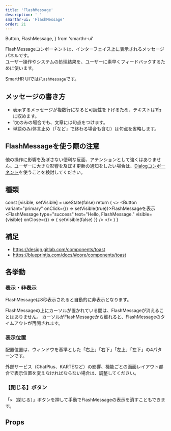 ```yaml
---
title: 'FlashMessage'
description: ' '
smarthr-ui: 'FlashMessage'
order: 21
---
```


  Button,
  FlashMessage,
} from 'smarthr-ui'

FlashMessageコンポーネントは、インターフェイス上に表示されるメッセージパネルです。  
ユーザー操作やシステムの処理結果を、ユーザーに素早くフィードバックするために使います。

SmartHR UIでは`FlashMessage`です。



<ComponentStory name="FlashMessage" />

## メッセージの書き方

* 表示するメッセージが複数行になると可読性を下げるため、テキストは1行に収めます。
* 1文のみの場合でも、文章には句点をつけます。
* 単語のみ/体言止め（「など」で終わる場合も含む）は句点を省略します。


## FlashMessageを使う際の注意

他の操作に影響を及ぼさない便利な反面、アテンションとして強くはありません。ユーザーに大きな影響を及ぼす更新の通知をしたい場合は、[Dialogコンポーネント](/products/components/dialog/)を使うことを検討してください。

## 種類

  const [visible, setVisible] = useState(false)
  return (
    <>
        <Button variant="primary" onClick={() => setVisible(true)}>FlashMessageを表示</Button>
        <FlashMessage type="success" text="Hello, FlashMessage." visible={visible} onClose={() => { setVisible(false) }} />
    </>
  )
}

<ComponentPreview>
  <DynamicFlashMessage />
</ComponentPreview>

## 補足

* https://design.gitlab.com/components/toast
* https://blueprintjs.com/docs/#core/components/toast

## 各挙動

### 表示・非表示

FlashMessageは8秒表示されると自動的に非表示となります。

FlashMessageの上にカーソルが置かれている間は、FlashMessageが消えることはありません。
カーソルがFlashMessageから離れると、FlashMessageのタイムアウトが再開されます。


### 表示位置

配置位置は、ウィンドウを基準とした「右上」「右下」「左上」「左下」の4パターンです。

外部サービス（ChatPlus、KARTEなど）の影響、機能ごとの画面レイアウト都合で表示位置を変えなければならない場合は、調整してください。


### 【閉じる】ボタン

「×（閉じる）」ボタンを押して手動でFlashMessageの表示を消すこともできます。


## Props

<ComponentPropsTable name="FlashMessage" />
